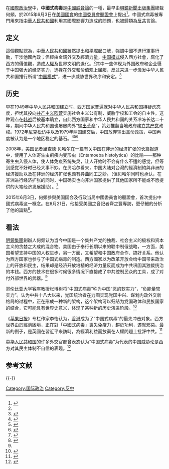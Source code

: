 {{multiple issues|
{{inappropriate tone|time=2020-03-19T12:07:33+00:00}}
{{newsrelease|time=2020-03-19T12:07:33+00:00}}
{{pov|time=2020-03-19T12:07:33+00:00}}
}}
{{不是|中國病毒}}

在[[國際政治學|國際政治學]]中，'''中國式病毒'''是[[中國威脅論|中國威脅論]]的一種，最早由[[明鏡新聞出版集團|明鏡新聞出版集團]]總裁何頻，於2015年6月3日在[[美國國會|美國國會]]的[[美国国会及行政当局中国委员会|中國委員會]][[国会听证会|聽證會]]上提出<ref>{{cite web |url=http://www.cecc.gov/sites/chinacommission.house.gov/files/documents/hearings/2015/CECC_Hearing%20-%20Tiananmen%201989%20to%202015%20-%20Ho%20Pin.pdf |language=en |title=CECC_Hearing - Tiananmen 1989 to 2015 - Ho Pin |publisher=[[美国国会及行政当局中国委员会|美国国会及行政当局中国委员会]] |date=2015-06-03 |accessdate=2016-11-20 |archive-date=2016-12-15 |archive-url=https://web.archive.org/web/20161215014538/http://www.cecc.gov/sites/chinacommission.house.gov/files/documents/hearings/2015/CECC_Hearing%20-%20Tiananmen%201989%20to%202015%20-%20Ho%20Pin.pdf |dead-url=no }}</ref>。中國式病毒被專門用來指[[中華人民共和國|中華人民共和國]]利用其國際影響力造成的問題，也被歸類為[[反共|反共]]言論。

==定义==

這個觀點認為，[[中華人民共和國|中華人民共和國]]雖然提出[[中国和平崛起|和平崛起]]口號，強調中國不進行軍事行動，干涉他國內政；但經由金錢外交及經濟力量，[[中国模式|中国模式]]侵入西方社會，腐化了西方的價值觀，造成[[人權|人權]]及世界文明的退化。<ref name=VOA />其中一些体现为外国政府和企业慑于中国强大的经济实力，选择在外交和价值观上屈服，反过来进一步激发中华人民共和国推行所谓“[[中国模式|中国模式]]”，进一步威胁世界秩序和安定。<ref>{{cite news |title=“中國式病毒”攻入了西方國家民主自由制度死角 |url=https://commondatastorage.googleapis.com/letscorp_archive/archives/99691 |language=zh |author=高伐林 |publisher=[[墙外楼|墙外楼]] |date=2015-09-20 |accessdate= |archive-url=https://web.archive.org/web/20161120151718/https://commondatastorage.googleapis.com/letscorp_archive/archives/99691 |archive-date=2016-11-20 |dead-url=yes }}</ref>

==历史==
早在1949年中华人民共和国建立时，[[西方国家|西方国家]]普遍就对中华人民共和国持疑虑态度，担忧其投向[[共产主义阵营|共产主义阵营]]实施社会主义公有制，威胁学校和工会的自主性。这种观点在[[韩战|韩战]]后被基本确立，自此西方国家和中华人民共和国的关系冷冻长达二十年，期间中华人民共和国也屡屡向外“[[输出革命|输出革命]]”，策划推翻当地政府建立[[共产党|共产党]]政权。[[1972年尼克松访中|1972年尼克松访中]]以及1979年两国建交后，中国放弃输出革命政策，中国再度被认为是一个地区稳定的基石。<ref name=MCS>{{cite news |title=向世界输出革命──“文革”在亚非拉的影响初探 |url=http://www.modernchinastudies.org/cn/issues/past-issues/93-mcs-2006-issue-3/972-2012-01-05-15-35-10.html |language=zh |author=程映虹 |publisher=当代中国研究 |date= |accessdate=2016-11-20 |archive-date=2016-11-20 |archive-url=https://web.archive.org/web/20161120152232/http://www.modernchinastudies.org/cn/issues/past-issues/93-mcs-2006-issue-3/972-2012-01-05-15-35-10.html |dead-url=no }}</ref><ref name=中国网>{{cite news |title=邓小平强调：中国不会输出革命 也不谋求势力范围 |url=http://military.china.com/history4/62/20150310/19364666_all.html |language=zh |author= |publisher=[[中国新闻周刊|中国新闻周刊]] |date=2015-03-10 |accessdate=2016-11-20 |archive-url=https://web.archive.org/web/20161121041856/http://military.china.com/history4/62/20150310/19364666_all.html |archive-date=2016-11-21 |dead-url=yes }}</ref><ref name=ifeng>{{cite news |title=揭秘：邓小平为何决定停止“输出革命”？ |url=http://news.ifeng.com/history/zhongguoxiandaishi/detail_2011_07/19/7780779_0.shtml |language=zh |author=梁衡 |publisher=[[北京日报|北京日报]] |date=2011-07-19 |accessdate=2016-11-20 |archive-date=2018-06-29 |archive-url=https://web.archive.org/web/20180629050120/http://news.ifeng.com/history/zhongguoxiandaishi/detail_2011_07/19/7780779_0.shtml |dead-url=no }}</ref>

2008年，美国记者里查德·贝哈尔在一篇有关中国在非洲的经济扩张的长篇报道中，使用了人体寄生虫痢疾内变形虫（Entamoeba histolytica）的比喻——那种寄生虫入侵人体，使人体免疫系统失灵，让人开始时不会有什么不适的感觉，但等到感觉不好时已经大事不妙。在贝哈尔看来，中国大陆对台灣的經濟制約與非洲的经济援助以及在非洲的经济扩张也颇有异曲同工之妙。（但贝哈尔同时也承认，在非洲进行经济扩张的同时，中国确实也向非洲国家提供了其他国家所不能或不愿提供的大笔经济发展援助）。<ref name=VOA>{{cite news |title=何频专访：中国式病毒威胁世界文明 |url=http://www.voachinese.com/a/hopin-20150821/2926769.html |language=zh |author=齐之丰 |publisher=[[美国之音|美国之音]] |date=2015-08-21 |accessdate=2016-11-20 |archive-date=2016-11-20 |archive-url=https://web.archive.org/web/20161120212056/http://www.voachinese.com/a/hopin-20150821/2926769.html |dead-url=no }}</ref>

2015年6月3日，何頻參與美国国会及行政当局中國委員會的聽證會，首次提出中國式病毒这一概念。在8月21日，他接受美國之音記者齊之豐專訪，更仔細的分析了他的論點<ref>{{cite news|title=不會回到文革 不須武力擴張 但大陸病毒正蔓延|url=http://www.appledaily.com.tw/realtimenews/article/forum/20151025/718858/%E3%80%90%E6%B3%95%E5%BB%A3RFI%E3%80%91%E4%B8%8D%E6%9C%83%E5%9B%9E%E5%88%B0%E6%96%87%E9%9D%A9%E4%B8%8D%E9%A0%88%E6%AD%A6%E5%8A%9B%E6%93%B4%E5%BC%B5%E4%BD%86%E5%A4%A7%E9%99%B8%E7%97%85%E6%AF%92%E6%AD%A3%E8%94%93%E5%BB%B6|author=索菲|newspaper=法國廣播公司中文部|date=2015-10-25|accessdate=2015-10-26|archive-date=2015-10-27|archive-url=https://web.archive.org/web/20151027054011/http://www.appledaily.com.tw/realtimenews/article/forum/20151025/718858/%E3%80%90%E6%B3%95%E5%BB%A3RFI%E3%80%91%E4%B8%8D%E6%9C%83%E5%9B%9E%E5%88%B0%E6%96%87%E9%9D%A9%E4%B8%8D%E9%A0%88%E6%AD%A6%E5%8A%9B%E6%93%B4%E5%BC%B5%E4%BD%86%E5%A4%A7%E9%99%B8%E7%97%85%E6%AF%92%E6%AD%A3%E8%94%93%E5%BB%B6|dead-url=no}}</ref>。

==看法==
[[明鏡新聞出版集團|明鏡集團]]創辦人何频认为当今中国是一个集共产党的独裁、社会主义的极权和资本主义的贪婪之大成的混合物。美国由于奉行长期以来的联中制俄战略，一方面，美国希望支持中国的人权进步，另一方面，又希望和中国政府合作、搞好关系。他认为西方国家也参与了中国式病毒的制造。西方國家以为改革开放会给中国带来政治上的开放和民主，结果却是经济开放培植的经济力量反而成为中共巩固其独裁统治的本钱。西方的技术在很多时候很多情况下直接成了中共控制民众的工具，成了对付外部世界的武器。<ref name=VOA />

哥伦比亚大学客座教授张博树将“中国式病毒”称为中国“恶的软实力”，“负能量软实力”。认为中共十八大以来，党国统治者在力图实现党国中兴、谋划内政外交新格局的过程中，正在形成一种新的架构，这个架构可以归结为党国政体和民族国家的结合，它可能具有世界史意义，体现了某种新的历史演进阶段。<ref>{{cite news|title=“中国式病毒”其实是中国“恶的软实力”|url=http://www.mingjingnews.com/MIB/magazine/news.aspx?ID=M000004396|language=zh-hans|author=张博树|publisher=[[明镜新闻网|明镜新闻网]]|date=2016-01-03|accessdate=|deadurl=yes|archiveurl=https://web.archive.org/web/20161120212545/http://www.mingjingnews.com/MIB/magazine/news.aspx?ID=M000004396|archivedate=2016-11-20}}</ref>

《[[蘋果日報_(香港)|苹果日报]]》专栏作家李怡认为，[[香港|香港]]成为了“中国式病毒”的最先冲击对象。西方世界由於經濟困境，正在對「中國式病毒」喪失免疫力，趨於功利，遷就邪惡。最新的例子，是英國在習近平來訪時，為經濟利益而放棄在人權問題上批評中共。<ref>{{cite news |title=蘋論：香港在抵禦「中國式病毒」的最前線 |url=http://hk.apple.nextmedia.com/news/art/20151031/19354831 |language=zh-hk |author=李怡 |publisher=[[蘋果日報_(香港)|蘋果日報]] |date=2015年10月31日 |accessdate= |archive-date=2016年11月20日 |archive-url=https://web.archive.org/web/20161120151725/http://hk.apple.nextmedia.com/news/art/20151031/19354831 |dead-url=no }}</ref>

[[中华人民共和国|中华人民共和国]]的许多外交官都曾表态认为“中国式病毒”为代表的中国威胁论是西方对其民主体制不自信的表现。<ref>{{cite news|title=佩洛西一定没想到，她在慕尼黑会碰到这位中国铁娘子|url=https://m.baidu.com/sf_baijiahao/s?id=1658578457610382811&wfr=spider&for=pc|language=zh|publisher=[[环球网|环球网]] |date=2020年2月15日 }}</ref>

== 参考文献 ==
{{Reflist}}

{{-}}

[[Category:国际政治|Category:国际政治]]
[[Category:反中|Category:反中]]